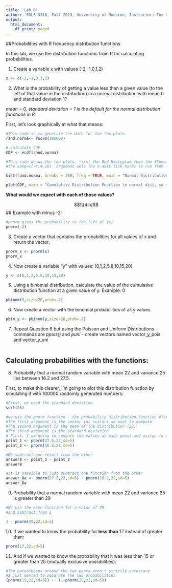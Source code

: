 ```yaml
---
title: 'Lab 6'
author: 'POLS 3316, Fall 2023, University of Houston, Instructor: Tom Hanna'
output:
  html_document:
    df_print: paged
---
```


##Probabilities with R frequency distribution functions

In this lab, we use the distribution functions from R for calculating probabilities.

1. Create a variable x with values (-2,-1,0,1,2)

```r

x <- c(-2,-1,0,1,2)

```

2. What is the probability of getting a value less than a given value (to the left of that value in the distribution) in a normal distribution with mean 0 and standard deviation 1? 

*mean = 0, standard deviation = 1 is the default for the normal distribution functions in R*

First, let's look graphically at what that means:


```r
#This code is to generate the data for the two plots
rand.norma<- rnorm(100000)

# calculate CDF 
CDF <- ecdf(rand.norma)

#This code draws the two plots, first the Red Histogram then the #Cumulative Distribution plot
#the xaxp=c(-4,4,16)  argument sets the x-axis tick marks to run from -4 to 4 and to have a total of 16 tick marks 

hist(rand.norma, breaks = 200, freq = TRUE, main = "Normal Distribution \n sd = 1, 100,000 random draws", xaxp=c(-4,4,16) , xlab = 'x', col = "red")

plot(CDF, main = "Cumulative Distribution Function \n normal dist, sd = 1, 100,000 random draws")

```

**What would we expect with each of those values?**

$$\\[4in]$$
## Example with minus -2: 

```r
#pnorm gives the probability to the left of (x)
pnorm(-2)

```
3. Create a vector that contains the probabilities for all values of x and return the vector.

```r

pnorm_x <- pnorm(x)
pnorm_x

```

4. Now create a variable “y” with values: (0,1,2,5,8,10,15,20)

```r

y <- c(0,1,2,5,8,10,15,20)

```


5. Using a binomial distribution, calculate the value of the cumulative distribution function at a given value of y. Example: 0

```r

pbinom(0,size=20,prob=.2)

```

6. Now create a vector with the binomial probabilities of all y values. 

```r

pbin_y <- pbinom(y,size=20,prob=.2)

```

7. Repeat Question 6 but using the Poisson and Uniform Distributions - commands are *ppois()* and *puni* - create vectors named vector_y_pois and vector_y_uni

```r



```

## Calculating probabilities with the functions: 

8. Probability that a normal random variable with mean 22 and variance 25 lies between 16.2 and 27.5. 

First, to make this clearer, I'm going to plot this distribution function by simulating it with 100000 randomly generated numbers:



```r
#First, we need the standard deviation
sqrt(25)

#we use the pnorm function - the probability distribution function #for the normal distribution
#The first argument is the vector (or scalar) we want to compute
#The second argument is the mean of the distribution (22)
#The third argument is the standard deviation 
# First, I am going to compute the values at each point and assign to vectors
point_1 <- pnorm(27.5,22,sd=5)
point_2 <- pnorm(16.2,22,sd=5)

#We subtract one result from the other
answer8 <- point_1 - point_2
answer8

#It is possible to just subtract one function from the other
answer_8a <- pnorm(27.5,22,sd=5) - pnorm(16.2,22,sd=5)
answer_8a

```
9. Probability that a normal random variable with mean 22 and variance 25  is greater than 29 

```r
#We use the same function for a value of 29
#and subtract from 1

1 - pnorm(29,22,sd=5)

```

10. If we wanted to know the probability for **less than** 17 instead of greater than:

```r

pnorm(17,22,sd=5)

```

11. And if we wanted to know the probability that it was less than 15 or greater than 25 (mutually exclusive possibilities):


```r
#The parentheses around the two parts aren't strictly necessary
#I just wanted to separate the two probabilities
(pnorm(15,22,sd=5)) +  (1-pnorm(25,22,sd=5))

```




